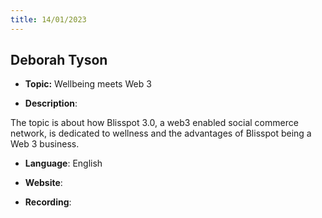 ```yaml
---
title: 14/01/2023
---
```



## Deborah Tyson

- **Topic:** Wellbeing meets Web 3

- **Description**:

The topic is about how Blisspot 3.0, a web3 enabled social commerce network, is dedicated to wellness and the advantages of Blisspot being a Web 3 business.

- **Language**: English

- **Website**:

- **Recording**:

<YouTube youTubeId="vVVQFd__EEw" />
